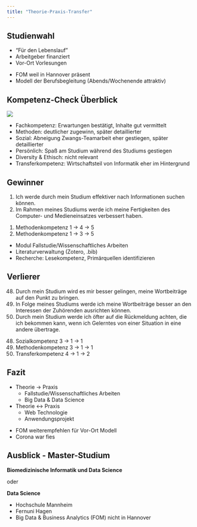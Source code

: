 ```yaml
---
title: "Theorie-Praxis-Transfer"
---
```


## Studienwahl

- "Für den Lebenslauf"
- Arbeitgeber finanziert
- Vor-Ort Vorlesungen

::: {.notes}
- FOM weil in Hannover präsent
- Modell der Berufsbegleitung (Abends/Wochenende attraktiv)
:::

## Kompetenz-Check Überblick

![](images/kompetenz_check.svg)

::: {.notes}
- Fachkompetenz: Erwartungen bestätigt, Inhalte gut vermittelt
- Methoden: deutlicher zugewinn, später detaillierter
- Sozial: Abneigung Zwangs-Teamarbeit eher gestiegen, später detaillierter
- Persönlich: Spaß am Studium während des Studiums gestiegen
- Diversity & Ethisch: nicht relevant
- Transferkompetenz: Wirtschaftsteil von Informatik eher im Hintergrund
:::

## Gewinner
1. Ich werde durch mein Studium effektiver nach Informationen suchen können.
2. Im Rahmen meines Studiums werde ich meine Fertigkeiten des Computer- und Medieneinsatzes verbessert haben.

::: {.notes}
1. Methodenkompetenz 1 -> 4 -> 5
2. Methodenkompetenz 1 -> 3 -> 5

- Modul Fallstudie/Wissenschaftliches Arbeiten
- Literaturverwaltung (Zotero, .bib)
- Recherche: Lesekompetenz, Primärquellen identifizieren
:::

## Verlierer

48. Durch mein Studium wird es mir besser gelingen, meine Wortbeiträge auf den Punkt zu bringen.
49. In Folge meines Studiums werde ich meine Wortbeiträge besser an den Interessen der Zuhörenden ausrichten können.
50. Durch mein Studium werde ich öfter auf die Rückmeldung achten, die ich bekommen kann, wenn ich Gelerntes von einer Situation in eine andere übertrage.

::: {.notes}
48. Sozialkompetenz 3 -> 1 -> 1
49. Methodenkompetenz 3 -> 1 -> 1
50. Transferkompetenz 4 -> 1 -> 2
:::

## Fazit

- Theorie → Praxis
  - Fallstudie/Wissenschaftliches Arbeiten
  - Big Data & Data Science

- Theorie ↔ Praxis
  - Web Technologie
  - Anwendungsprojekt

::: {.notes}
- FOM weiterempfehlen für Vor-Ort Modell
- Corona war fies
:::

## Ausblick - Master-Studium

**Biomedizinische Informatik und Data Science**

oder

**Data Science**

::: {.notes}
- Hochschule Mannheim
- Fernuni Hagen
- Big Data & Business Analytics (FOM) nicht in Hannover
:::